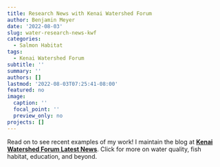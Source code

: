 ```yaml
---
title: Research News with Kenai Watershed Forum
author: Benjamin Meyer
date: '2022-08-03'
slug: water-research-news-kwf
categories:
  - Salmon Habitat
tags:
  - Kenai Watershed Forum
subtitle: ''
summary: ''
authors: []
lastmod: '2022-08-03T07:25:41-08:00'
featured: no
image:
  caption: ''
  focal_point: ''
  preview_only: no
projects: []
---
```

Read on to see recent examples of my work! I maintain the blog at [**Kenai Watershed Forum Latest News**](https://www.kenaiwatershed.org/about-kwf/news-media/). Click for more on water quality, fish habitat, education, and beyond. 


